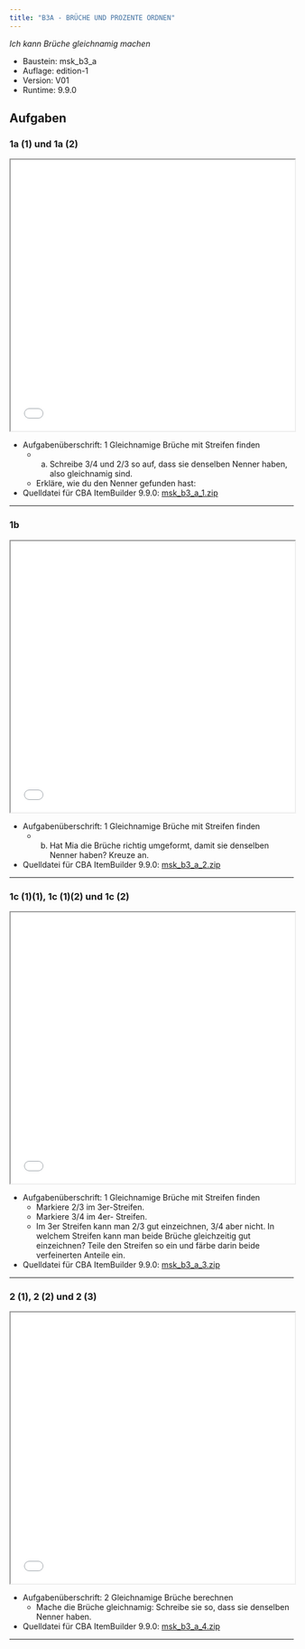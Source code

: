 ```yaml
---
title: "B3A - BRÜCHE UND PROZENTE ORDNEN"
---
```


*Ich kann Brüche gleichnamig machen* 


::: {.callout-note collapse="true"  title="Bausteinversion"}


* Baustein: msk_b3_a 
* Auflage: edition-1 
* Version: V01 
* Runtime: 9.9.0 
:::

## Aufgaben


### 1a (1) und 1a (2)
```{=html}
<iframe width="100%" height="480"
src="../oer/edition-1/V01/9.9.0/msk_b3_a/msk_b3_a_1/viewer.html"></iframe>
```


::: {.callout-tip collapse="true"  title="Details"}


* Aufgabenüberschrift: 1 Gleichnamige Brüche mit Streifen finden
	 - a) Schreibe 3/4 und 2/3 so auf, dass sie denselben Nenner haben, also gleichnamig sind.
	 - Erkläre, wie du den Nenner gefunden hast: 
* Quelldatei für CBA ItemBuilder 9.9.0: [msk_b3_a_1.zip](../oer/edition-1/V01/9.9.0/msk_b3_a/msk_b3_a_1/msk_b3_a_1.zip) 
:::
<hr noshade/>

### 1b
```{=html}
<iframe width="100%" height="480"
src="../oer/edition-1/V01/9.9.0/msk_b3_a/msk_b3_a_2/viewer.html"></iframe>
```


::: {.callout-tip collapse="true"  title="Details"}


* Aufgabenüberschrift: 1 Gleichnamige Brüche mit Streifen finden
	 - b) Hat Mia die Brüche richtig umgeformt, damit sie denselben Nenner haben? Kreuze an.
* Quelldatei für CBA ItemBuilder 9.9.0: [msk_b3_a_2.zip](../oer/edition-1/V01/9.9.0/msk_b3_a/msk_b3_a_2/msk_b3_a_2.zip) 
:::
<hr noshade/>

### 1c (1)(1), 1c (1)(2) und 1c (2)
```{=html}
<iframe width="100%" height="480"
src="../oer/edition-1/V01/9.9.0/msk_b3_a/msk_b3_a_3/viewer.html"></iframe>
```


::: {.callout-tip collapse="true"  title="Details"}


* Aufgabenüberschrift: 1 Gleichnamige Brüche mit Streifen finden
	 - Markiere 2/3 im 3er-Streifen.
	 - Markiere 3/4 im 4er- Streifen.
	 - Im 3er Streifen kann man 2/3 gut einzeichnen, 3/4 aber nicht. In welchem Streifen kann man beide Brüche gleichzeitig gut einzeichnen? Teile den Streifen so ein und färbe darin beide verfeinerten Anteile ein. 
* Quelldatei für CBA ItemBuilder 9.9.0: [msk_b3_a_3.zip](../oer/edition-1/V01/9.9.0/msk_b3_a/msk_b3_a_3/msk_b3_a_3.zip) 
:::
<hr noshade/>

### 2 (1), 2 (2) und 2 (3)
```{=html}
<iframe width="100%" height="480"
src="../oer/edition-1/V01/9.9.0/msk_b3_a/msk_b3_a_4/viewer.html"></iframe>
```


::: {.callout-tip collapse="true"  title="Details"}


* Aufgabenüberschrift: 2 Gleichnamige Brüche berechnen
	 - Mache die Brüche gleichnamig: Schreibe sie so, dass sie denselben Nenner haben.
* Quelldatei für CBA ItemBuilder 9.9.0: [msk_b3_a_4.zip](../oer/edition-1/V01/9.9.0/msk_b3_a/msk_b3_a_4/msk_b3_a_4.zip) 
:::
<hr noshade/>

